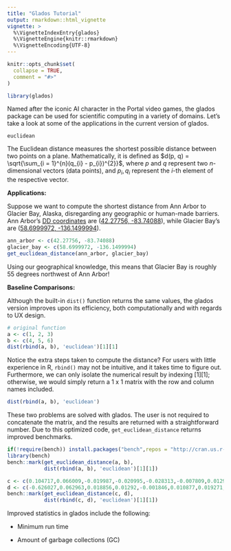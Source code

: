 ```yaml
---
title: "Glados Tutorial"
output: rmarkdown::html_vignette
vignette: >
  %\VignetteIndexEntry{glados}
  %\VignetteEngine{knitr::rmarkdown}
  %\VignetteEncoding{UTF-8}
---
```


```r
knitr::opts_chunk$set(
  collapse = TRUE,
  comment = "#>"
)
```

```r
library(glados)
```

Named after the iconic AI character in the Portal video games, the glados package can be used for scientific computing in a variety of domains. Let's take a look at some of the applications in the current version of glados.

`euclidean`

The Euclidean distance measures the shortest possible distance between two points on a plane. Mathematically, it is defined as $d(p, q) = \sqrt{\sum_{i = 1}^{n}(q_{i} - p_{i})^{2}}$, where $p$ and $q$ represent two $n$-dimensional vectors (data points), and $p_{i}, q_{i}$ represent the $i$-th element of the respective vector.

**Applications:**

Suppose we want to compute the shortest distance from Ann Arbor to Glacier Bay, Alaska, disregarding any geographic or human-made barriers. Ann Arbor's [DD coordinates](https://en.wikipedia.org/wiki/Decimal_degrees#:~:text=Decimal%20degrees%20(DD)%20is%20a,as%20OpenStreetMap%2C%20and%20GPS%20devices.) are ([42.27756, -83.74088](https://latitude.to/map/us/united-states/cities/ann-arbor)), while Glacier Bay's are ([58.6999972, -136.1499994](https://latitude.to/articles-by-country/us/united-states/31627/glacier-bay-basin)).

```r
ann_arbor <- c(42.27756, -83.74088) 
glacier_bay <- c(58.6999972, -136.1499994)
get_euclidean_distance(ann_arbor, glacier_bay)
```

Using our geographical knowledge, this means that Glacier Bay is roughly 55 degrees northwest of Ann Arbor!

**Baseline Comparisons:**

Although the built-in `dist()` function returns the same values, the glados version improves upon its efficiency, both computationally and with regards to UX design.

```r
# original function 
a <- c(1, 2, 3)
b <- c(4, 5, 6)
dist(rbind(a, b), 'euclidean')[1][1]
```

Notice the extra steps taken to compute the distance? For users with little experience in R, `rbind()` may not be intuitive, and it takes time to figure out. Furthermore, we can only isolate the numerical result by indexing [1][1]; otherwise, we would simply return a 1 x 1 matrix with the row and column names included.

```r
dist(rbind(a, b), 'euclidean')
```

These two problems are solved with glados. The user is not required to concatenate the matrix, and the results are returned with a straightforward number. Due to this optimized code, `get_euclidean_distance` returns improved benchmarks.

```r
if(!require(bench)) install.packages("bench",repos = "http://cran.us.r-project.org")
library(bench) 
bench::mark(get_euclidean_distance(a, b),
            dist(rbind(a, b), 'euclidean')[1][1])
```

```r
c <- c(0.104717,0.066009,-0.019987,-0.020995,-0.028313,-0.007809,0.012926,-0.007384,-0.043359,-0.018224,0,0.007343,-0.019177,0.005367,0.00665,-0.005701,0.019818,-0.00152,-0.003645,0.024512,0.010731,-0.00507,-0.002958,-0.009399,-0.002515)
d <- c(-0.626027,0.062963,0.018856,0.01292,-0.001846,0.010877,0.019271,-0.004384,-0.02127,0.002734,0.001786,-0.003597,-0.014717,0,-0.015336,0.0118,-0.002086,0.044721,-0.019986,0.005127,-0.005241,-0.001978,-0.00037,0.003012,-0.002036)
bench::mark(get_euclidean_distance(c, d),
            dist(rbind(c, d), 'euclidean')[1][1])
```

Improved statistics in glados include the following:

-   Minimum run time

-   Amount of garbage collections (GC)
